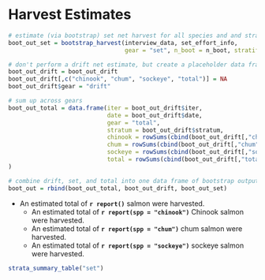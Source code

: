 
# Harvest Estimates {-}

```r
# estimate (via bootstrap) set net harvest for all species and and strata
boot_out_set = bootstrap_harvest(interview_data, set_effort_info,
                                 gear = "set", n_boot = n_boot, stratify_interviews = FALSE)

# don't perform a drift net estimate, but create a placeholder data frame
boot_out_drift = boot_out_drift
boot_out_drift[,c("chinook", "chum", "sockeye", "total")] = NA
boot_out_drift$gear = "drift"

# sum up across gears
boot_out_total = data.frame(iter = boot_out_drift$iter, 
                            date = boot_out_drift$date,
                            gear = "total", 
                            stratum = boot_out_drift$stratum,
                            chinook = rowSums(cbind(boot_out_drift[,"chinook"], boot_out_set[,"chinook"]), na.rm = TRUE),
                            chum = rowSums(cbind(boot_out_drift[,"chum"], boot_out_set[,"chum"]), na.rm = TRUE),
                            sockeye = rowSums(cbind(boot_out_drift[,"sockeye"], boot_out_set[,"sockeye"]), na.rm = TRUE),
                            total = rowSums(cbind(boot_out_drift[,"total"], boot_out_set[,"total"]), na.rm = TRUE)
)

# combine drift, set, and total into one data frame of bootstrap output
boot_out = rbind(boot_out_total, boot_out_drift, boot_out_set)
```

* An estimated total of **`r report()`** salmon were harvested.
  * An estimated total of **`r report(spp = "chinook")`** Chinook salmon were harvested.
  * An estimated total of **`r report(spp = "chum")`** chum salmon were harvested.
  * An estimated total of **`r report(spp = "sockeye")`** sockeye salmon were harvested.

```r
strata_summary_table("set")
```
